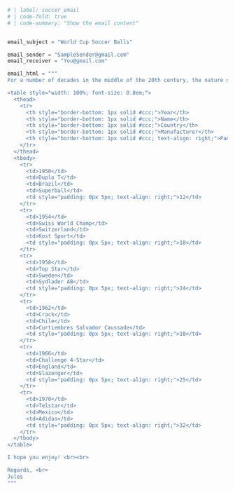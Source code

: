 
```python
# | label: soccer_email
# | code-fold: true
# | code-summary: "Show the email content"


email_subject = "World Cup Soccer Balls"

email_sender = "SampleSender@gmail.com"
email_receiver = "You@gmail.com"

email_html = """
For a number of decades in the middle of the 20th century, the nature of the soccer ball changed quite drastically in each iteration of the World Cup. The accepted number of panels constantly changed (and is still changing to this day). Presented below are the years during the transition from local manufacturers to multi-national corporations.

<table style="width: 100%; font-size: 0.8em;">
  <thead>
    <tr>
      <th style="border-bottom: 1px solid #ccc;">Year</th>
      <th style="border-bottom: 1px solid #ccc;">Name</th>
      <th style="border-bottom: 1px solid #ccc;">Country</th>
      <th style="border-bottom: 1px solid #ccc;">Manufacturer</th>
      <th style="border-bottom: 1px solid #ccc; text-align: right;">Panels</th>
    </tr>
  </thead>
  <tbody>
    <tr>
      <td>1950</td>
      <td>Duplo T</td>
      <td>Brazil</td>
      <td>Superball</td>
      <td style="padding: 0px 5px; text-align: right;">12</td>
    </tr>
    <tr>
      <td>1954</td>
      <td>Swiss World Champ</td>
      <td>Switzerland</td>
      <td>Kost Sport</td>
      <td style="padding: 0px 5px; text-align: right;">18</td>
    </tr>
    <tr>
      <td>1958</td>
      <td>Top Star</td>
      <td>Sweden</td>
      <td>Sydlader AB</td>
      <td style="padding: 0px 5px; text-align: right;">24</td>
    </tr>
    <tr>
      <td>1962</td>
      <td>Crack</td>
      <td>Chile</td>
      <td>Curtiembres Salvador Caussade</td>
      <td style="padding: 0px 5px; text-align: right;">18</td>
    </tr>
    <tr>
      <td>1966</td>
      <td>Challenge 4-Star</td>
      <td>England</td>
      <td>Slazenger</td>
      <td style="padding: 0px 5px; text-align: right;">25</td>
    </tr>
    <tr>
      <td>1970</td>
      <td>Telstar</td>
      <td>Mexico</td>
      <td>Adidas</td>
      <td style="padding: 0px 5px; text-align: right;">32</td>
    </tr>
  </tbody>
</table>

I hope you enjoy! <br><br>

Regards, <br>
Jules
"""
```
